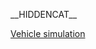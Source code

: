 __HIDDENCAT__
{{WPSS-cat}}
{{Stub Category|article=[[交通工具模拟游戏|交通工具模拟游戏]]|newstub=vehicle-simulation-videogame-stub|category=交通工具模拟游戏}}

[[Category:各类型电子游戏小作品|Vehicle simulation]]